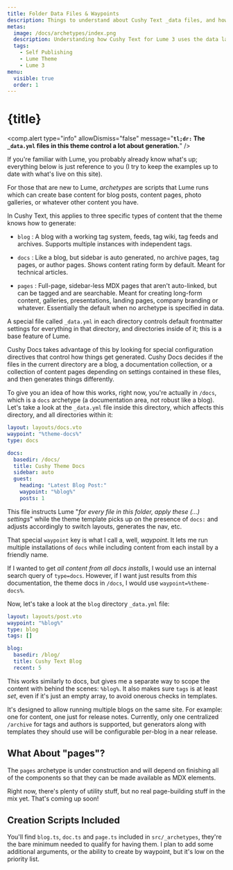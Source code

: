 ```yaml
---
title: Folder Data Files & Waypoints
description: Things to understand about Cushy Text _data files, and how they affect directories.
metas:
  image: /docs/archetypes/index.png
  description: Understanding how Cushy Text for Lume 3 uses the data layer to control page generation.
  tags:
    - Self Publishing
    - Lume Theme
    - Lume 3 
menu:
  visible: true
  order: 1
---
```


# {title}

<comp.alert
  type="info"
  allowDismiss="false"
  message="**`tl;dr:` The `_data.yml` files in this theme control a lot about generation.**" 
/>

If you're familiar with Lume, you probably already know what's up; everything
below is just reference to you (I try to keep the examples up to date with 
what's live on this site).

For those that are new to Lume, _archetypes_ are scripts that Lume runs which can 
create base content for blog posts, content pages, photo galleries, or whatever other
content you have. 

In Cushy Text, this applies to three specific types of content that the theme knows
how to generate:

 - `blog` : A blog with a working tag system, feeds, tag wiki, tag feeds and 
    archives. Supports multiple instances with independent tags.

 - `docs` : Like a blog, but sidebar is auto generated, no archive pages, 
   tag pages, or author pages. Shows content rating form by default. Meant
   for technical articles.

 - `pages` : Full-page, sidebar-less MDX pages that aren't auto-linked, but
    can be tagged and are searchable. Meant for creating long-form content, 
    galleries, presentations, landing pages, company branding or whatever.
    Essentially the default when no archetype is specified in data.

A special file called `_data.yml` in each directory controls default frontmatter
settings for everything in that directory, and directories inside of it; this is
a base feature of Lume.

Cushy Docs takes advantage of this by looking for special configuration directives 
that control how things get generated. Cushy Docs decides if the files in the current 
directory are a blog, a documentation collection, or a collection of content pages 
depending on settings contained in these files, and then generates things differently. 

To give you an idea of how this works, right now, you're actually in `/docs`,
which is a `docs` archetype (a documentation area, not robust like a blog). 
Let's take a look at the `_data.yml` file inside this directory, which affects
this directory, and all directories within it:

```yml
layout: layouts/docs.vto
waypoint: "%theme-docs%"
type: docs

docs:
  basedir: /docs/
  title: Cushy Theme Docs
  sidebar: auto
  guest:
    heading: "Latest Blog Post:"
    waypoint: "%blog%"
    posts: 1
```

This file instructs Lume "_for every file in this folder, apply these (...) settings_"
while the theme template picks up on the presence of `docs:` and adjusts accordingly
to switch layouts, generates the nav, etc. 

That special `waypoint` key is what I call a, well, _waypoint_. It lets me 
run multiple installations of `docs` while including content from each install
by a friendly name.

If I wanted to get _all content from all docs installs_, I would use an internal
search query of `type=docs`. However, if I want just results from _this_ documentation,
the theme docs in `/docs`, I would use `waypoint=%theme-docs%`. 

Now, let's take a look at the `blog` directory `_data.yml` file:

```yml
layout: layouts/post.vto
waypoint: "%blog%"
type: blog
tags: []

blog:
  basedir: /blog/
  title: Cushy Text Blog
  recent: 5
```

This works similarly to docs, but gives me a separate way to scope the 
content with behind the scenes: `%blog%`. It also makes sure `tags` is 
at least _set_, even if it's just an empty array, to avoid onerous 
checks in templates.

It's designed to allow running multiple blogs on the same site. For 
example: one for content, one just for release notes. Currently, only 
one centralized `/archive` for tags and authors is supported, but generators
along with templates they should use will be configurable per-blog in 
a near release.

## What About "pages"?

The `pages` archetype is under construction and will depend on finishing 
all of the components so that they can be made available as MDX elements.

Right now, there's plenty of utility stuff, but no real page-building 
stuff in the mix yet. That's coming up soon!

## Creation Scripts Included

You'll find `blog.ts`, `doc.ts` and `page.ts` included in `src/_archetypes`,
they're the bare minimum needed to qualify for having them. I plan to add
some additional arguments, or the ability to create by waypoint, but it's 
low on the priority list.













